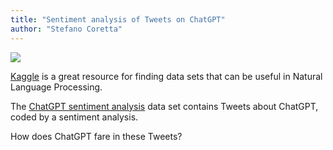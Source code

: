 ```yaml
---
title: "Sentiment analysis of Tweets on ChatGPT"
author: "Stefano Coretta"
---
```


![](https://storage.googleapis.com/kaggle-datasets-images/new-version-temp-images/default-backgrounds-96.png-7511536/dataset-cover.png)

[Kaggle](https://www.kaggle.com) is a great resource for finding data sets that can be useful in Natural Language Processing.

The [ChatGPT sentiment analysis](https://www.kaggle.com/datasets/charunisa/chatgpt-sentiment-analysis) data set contains Tweets about ChatGPT, coded by a sentiment analysis.

How does ChatGPT fare in these Tweets?
